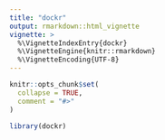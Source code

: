 ```yaml
---
title: "dockr"
output: rmarkdown::html_vignette
vignette: >
  %\VignetteIndexEntry{dockr}
  %\VignetteEngine{knitr::rmarkdown}
  %\VignetteEncoding{UTF-8}
---
```


```r
knitr::opts_chunk$set(
  collapse = TRUE,
  comment = "#>"
)
```

```r
library(dockr)
```
